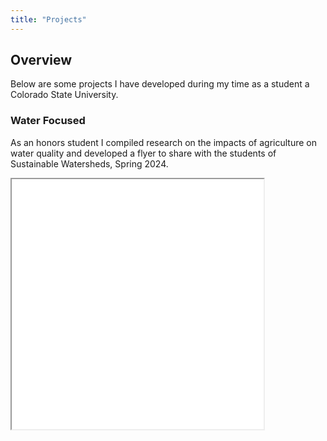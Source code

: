 ```yaml
---
title: "Projects"
---
```


## **Overview**

Below are some projects I have developed during my time as a student a Colorado State University.

### **Water Focused**

As an honors student I compiled research on the impacts of agriculture on water quality and developed a flyer to share with the students of Sustainable Watersheds, Spring 2024.

<iframe src="Quarto-projects/AgImpacts-WaterQuality_Flyer.pdf" width="80%" height="400px">

### **GIS**

I also have GIS experience and have created an ArcGIS StoryMap to display the most suitable areas for wolverine introduction in Colorado's Roaring Fork Watershed.

Here is my embedded StoryMap:

<iframe src="https://storymaps.arcgis.com/stories/ff6f854d06694454a5bf060634d83701" width="80%" height="400px" style="border: none;"></iframe>
